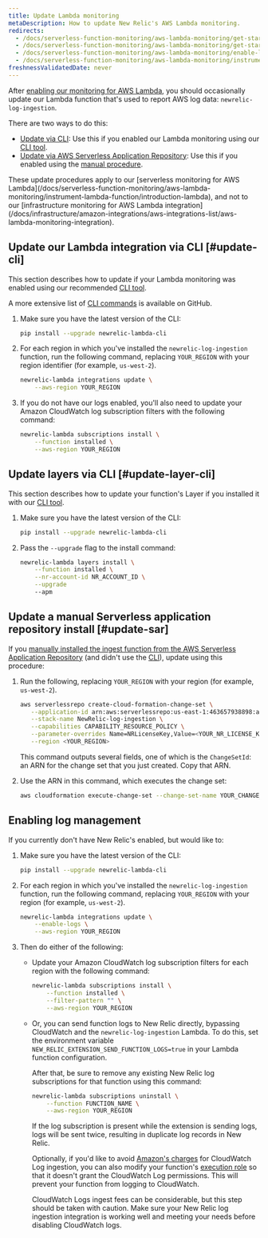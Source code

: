 ```yaml
---
title: Update Lambda monitoring
metaDescription: How to update New Relic's AWS Lambda monitoring.
redirects:
  - /docs/serverless-function-monitoring/aws-lambda-monitoring/get-started/update-lambda-monitoring
  - /docs/serverless-function-monitoring/aws-lambda-monitoring/get-started/update-serverless-monitoring-aws-lambda
  - /docs/serverless-function-monitoring/aws-lambda-monitoring/enable-lambda-monitoring/update-serverless-monitoring-aws-lambda
  - /docs/serverless-function-monitoring/aws-lambda-monitoring/instrument-lambda-function/update-serverless-monitoring-aws-lambda
freshnessValidatedDate: never
---
```


After [enabling our monitoring for AWS Lambda](/docs/serverless-function-monitoring/aws-lambda-monitoring/instrument-lambda-function/introduction-lambda/#link), you should occasionally update our Lambda function that's used to report AWS log data: `newrelic-log-ingestion`.

There are two ways to do this:

* [Update via CLI](#update-cli): Use this if you enabled our Lambda monitoring using our [CLI tool](/docs/serverless-function-monitoring/aws-lambda-monitoring/instrument-lambda-function/instrument-your-own/#cli).
* [Update via AWS Serverless Application Repository](#update-sar): Use this if you enabled using the [manual procedure](/docs/serverless-function-monitoring/aws-lambda-monitoring/get-started/enable-new-relic-monitoring-aws-lambda#manual-nr-lambda).

<Callout variant="important">
  These update procedures apply to our [serverless monitoring for AWS Lambda](/docs/serverless-function-monitoring/aws-lambda-monitoring/instrument-lambda-function/introduction-lambda), and not to our [infrastructure monitoring for AWS Lambda integration](/docs/infrastructure/amazon-integrations/aws-integrations-list/aws-lambda-monitoring-integration).
</Callout>

## Update our Lambda integration via CLI [#update-cli]

This section describes how to update if your Lambda monitoring was enabled using our recommended [CLI tool](/docs/serverless-function-monitoring/aws-lambda-monitoring/get-started/enable-new-relic-monitoring-aws-lambda#cli).

A more extensive list of [CLI commands](https://github.com/newrelic/newrelic-lambda-cli) is available on GitHub.

1. Make sure you have the latest version of the CLI:

   ```bash
   pip install --upgrade newrelic-lambda-cli
   ```
2. For each region in which you've installed the `newrelic-log-ingestion` function, run the following command, replacing `YOUR_REGION` with your region identifier (for example, `us-west-2`).

   ```bash
   newrelic-lambda integrations update \
       --aws-region YOUR_REGION
   ```
3. If you do not have our logs enabled, you'll also need to update your Amazon CloudWatch log subscription filters with the following command:

   ```bash
   newrelic-lambda subscriptions install \
       --function installed \
       --aws-region YOUR_REGION
   ```

## Update layers via CLI [#update-layer-cli]

This section describes how to update your function's Layer if you installed it with our [CLI tool](/docs/serverless-function-monitoring/aws-lambda-monitoring/get-started/enable-new-relic-monitoring-aws-lambda#cli).

1. Make sure you have the latest version of the CLI:

   ```bash
   pip install --upgrade newrelic-lambda-cli
   ```
2. Pass the `--upgrade` flag to the install command:

   ```bash
   newrelic-lambda layers install \
       --function installed \
       --nr-account-id NR_ACCOUNT_ID \
       --upgrade
       --apm
   ```

## Update a manual Serverless application repository install [#update-sar]

If you [manually installed the ingest function from the AWS Serverless Application Repository](/docs/serverless-function-monitoring/aws-lambda-monitoring/get-started/enable-new-relic-monitoring-aws-lambda#manual-nr-lambda) (and didn't use the [CLI](/docs/serverless-function-monitoring/aws-lambda-monitoring/get-started/enable-new-relic-monitoring-aws-lambda#cli)), update using this procedure:

1. Run the following, replacing `YOUR_REGION` with your region (for example, `us-west-2`).

   ```bash
   aws serverlessrepo create-cloud-formation-change-set \
      --application-id arn:aws:serverlessrepo:us-east-1:463657938898:applications/NewRelic-log-ingestion \
      --stack-name NewRelic-log-ingestion \
      --capabilities CAPABILITY_RESOURCE_POLICY \
      --parameter-overrides Name=NRLicenseKey,Value=<YOUR_NR_LICENSE_KEY> \
      --region <YOUR_REGION>
   ```

   This command outputs several fields, one of which is the `ChangeSetId`: an ARN for the change set that you just created. Copy that ARN.
2. Use the ARN in this command, which executes the change set:

   ```bash
   aws cloudformation execute-change-set --change-set-name YOUR_CHANGE_SET_ARN
   ```

## Enabling log management

If you currently don't have New Relic's <InlinePopover type="logs"/> enabled, but would like to:

1. Make sure you have the latest version of the CLI:

   ```bash
   pip install --upgrade newrelic-lambda-cli
   ```
2. For each region in which you've installed the `newrelic-log-ingestion` function, run the following command, replacing `YOUR_REGION` with your region (for example, `us-west-2`).

   ```bash
   newrelic-lambda integrations update \
       --enable-logs \
       --aws-region YOUR_REGION
   ```
3. Then do either of the following:

   * Update your Amazon CloudWatch log subscription filters for each region with the following command:

     ```bash
     newrelic-lambda subscriptions install \
         --function installed \
         --filter-pattern "" \
         --aws-region YOUR_REGION
     ```
   * Or, you can send function logs to New Relic directly, bypassing CloudWatch and the `newrelic-log-ingestion` Lambda. To do this, set the environment variable `NEW_RELIC_EXTENSION_SEND_FUNCTION_LOGS=true` in your Lambda function configuration.

     After that, be sure to remove any existing New Relic log subscriptions for that function using this command:

     ```bash
     newrelic-lambda subscriptions uninstall \
         --function FUNCTION_NAME \
         --aws-region YOUR_REGION
     ```

     If the log subscription is present while the extension is sending logs, logs will be sent twice, resulting in duplicate log records in New Relic.

     Optionally, if you'd like to avoid [Amazon's charges](https://aws.amazon.com/cloudwatch/pricing/#Paid_tier) for CloudWatch Log ingestion, you can also modify your function's [execution role](https://docs.aws.amazon.com/lambda/latest/dg/lambda-intro-execution-role.html) so that it doesn't grant the CloudWatch Log permissions. This will prevent your function from logging to CloudWatch.

     <Callout variant="caution">
       CloudWatch Logs ingest fees can be considerable, but this step should be taken with caution. Make sure your New Relic log ingestion integration is working well and meeting your needs before disabling CloudWatch logs.
     </Callout>
